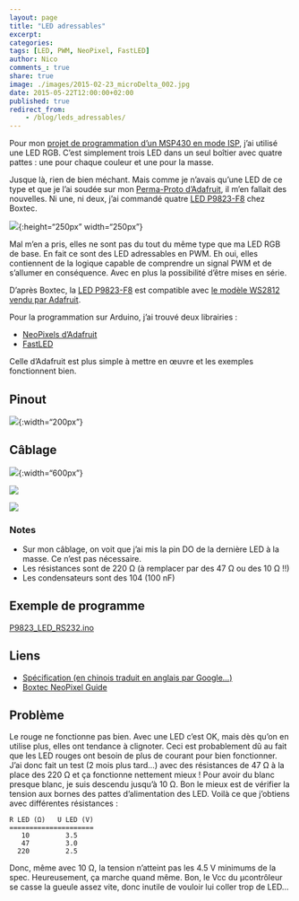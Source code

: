 ```yaml
---
layout: page
title: "LED adressables"
excerpt:
categories:
tags: [LED, PWM, NeoPixel, FastLED]
author: Nico
comments_: true
share: true
image: ./images/2015-02-23_microDelta_002.jpg
date: 2015-05-22T12:00:00+02:00
published: true
redirect_from:
    - /blog/leds_adressables/
---
```


Pour mon [projet de programmation d’un MSP430 en mode ISP](/blog/programmer_un_msp430_en_mode_ISP/), j’ai utilisé une LED RGB. C’est simplement trois LED dans un seul boîtier avec quatre pattes : une pour chaque couleur et une pour la masse.

Jusque là, rien de bien méchant. Mais comme je n’avais qu’une LED de ce type et que je l’ai soudée sur mon [Perma-Proto d’Adafruit](https://www.adafruit.com/blog/2011/11/18/adafruit-perma-proto-half-sized-breadboard-pcb-3-pack/), il m’en fallait des nouvelles. Ni une, ni deux, j’ai commandé quatre [LED P9823-F8](https://shop.boxtec.ch/led-neopixel-8mm-p9823-p-42265.html) chez Boxtec.

![](../../files/2015-05-22-leds_adressables/images/67053.jpg){:height="250px" width="250px"}

Mal m’en a pris, elles ne sont pas du tout du même type que ma LED RGB de base. En fait ce sont des LED adressables en PWM. Eh oui, elles contiennent de la logique capable de comprendre un signal PWM et de s’allumer en conséquence. Avec en plus la possibilité d’être mises en série.

D’après Boxtec, la [LED P9823-F8](https://shop.boxtec.ch/led-neopixel-8mm-p9823-p-42265.html) est compatible avec [le modèle WS2812 vendu par Adafruit](https://www.adafruit.com/datasheets/WS2812.pdf).

Pour la programmation sur Arduino, j’ai trouvé deux librairies :

-   [NeoPixels d’Adafruit](https://github.com/adafruit/Adafruit_NeoPixel)
-   [FastLED](https://fastled.io)

Celle d’Adafruit est plus simple à mettre en œuvre et les exemples fonctionnent bien.

## Pinout

![](../../files/2015-05-22-leds_adressables/images/LED_P9823-F8_pinout.jpg){:width="200px"}

## Câblage

![](../../files/2015-05-22-leds_adressables/images/LED_P9823-F8_cablage.jpg){:width="600px"}

![](../../files/2015-05-22-leds_adressables/images/P1030717.JPG)

![](../../files/2015-05-22-leds_adressables/2015-05-22-leds_adressables_bb.svg)

### Notes

-   Sur mon câblage, on voit que j’ai mis la pin DO de la dernière LED à la masse. Ce n’est pas nécessaire.
-   Les résistances sont de 220 Ω (à remplacer par des 47 Ω ou des 10 Ω !!)
-   Les condensateurs sont des 104 (100 nF)

## Exemple de programme

[P9823_LED_RS232.ino](../../files/2015-05-22-leds_adressables/P9823_LED_RS232.ino)

## Liens

-   [Spécification (en chinois traduit en anglais par Google...)](https://shop.boxtec.ch/pub/diverse/P9823.pdf)
-   [Boxtec NeoPixel Guide](https://playground.boxtec.ch/doku.php/led/ledpixel_guide)

## Problème

Le rouge ne fonctionne pas bien. Avec une LED c’est OK, mais dès qu’on en utilise plus, elles ont tendance à clignoter. Ceci est probablement dû au fait que les LED rouges ont besoin de plus de courant pour bien fonctionner. J’ai donc fait un test (2 mois plus tard...) avec des résistances de 47 Ω à la place des 220 Ω et ça fonctionne nettement mieux ! Pour avoir du blanc presque blanc, je suis descendu jusqu’à 10 Ω. Bon le mieux est de vérifier la tension aux bornes des pattes d’alimentation des LED. Voilà ce que j’obtiens avec différentes résistances :

    R LED (Ω)   U LED (V)
    =====================
       10         3.5
       47         3.0
      220         2.5

Donc, même avec 10 Ω, la tension n’atteint pas les 4.5 V minimums de la spec. Heureusement, ça marche quand même. Bon, le Vcc du µcontrôleur se casse la gueule assez vite, donc inutile de vouloir lui coller trop de LED...
